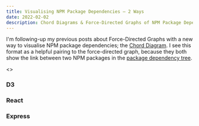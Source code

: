 ```yaml
---
title: Visualising NPM Package Dependencies — 2 Ways
date: 2022-02-02
description: Chord Diagrams & Force-Directed Graphs of NPM Package Dependencies.
---
```


I'm following-up my previous posts about Force-Directed Graphs with a new way to visualise NPM package dependencies; the [Chord Diagram](https://observablehq.com/@d3/chord-diagram).
I see this format as a helpful pairing to the force-directed graph, because they both show the link between two NPM packages in the [package dependency tree](../package-dependencies). 


<>
  <div className="grid grid-cols-1 md:grid-cols-2 lg:grid-cols-3">
	  <div>
		  <h3>D3</h3>
		  <ChordDiagram data={d3Pkg.links} />
		  <ForceGraphChart data={{nodes: d3Pkg.nodes, links: d3Pkg.links}} />
		  <div className="flex justify-center">
		  <ForceLegend range={[0, 1, 2, 3]} title="Maximum degrees of separation from the root package" />
		  </div>
	  </div>
	  <div>
		  <h3>React</h3>
		  <ChordDiagram data={reactPkg.links} />
		  <ForceGraphChart data={{nodes: reactPkg.nodes, links: reactPkg.links}} />
	  </div>
	  <div>
		  <h3>Express</h3>
		  <ChordDiagram data={expressPkg.links} />
		  <ForceGraphChart data={{nodes: expressPkg.nodes, links: expressPkg.links}} />
	  </div>
  </div>
</>
